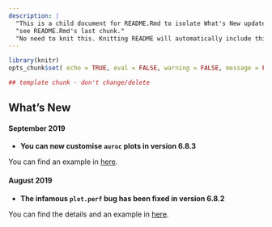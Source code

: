 ```yaml
---
description: |
  "This is a child document for README.Rmd to isolate What's New updates (last section of README)"
  "see README.Rmd's last chunk."
  "No need to knit this. Knitting README will automatically include this."
---
```


```r
library(knitr)
opts_chunk$set( echo = TRUE, eval = FALSE, warning = FALSE, message = FALSE)
```


```r
## template chunk - don't change/delete
```

## What's New

#### September 2019

  * **You can now customise `auroc` plots in version 6.8.3**

You can find an example in [here](https://github.com/mixOmicsTeam/mixOmics/issues/35).

####  August 2019

  * **The infamous `plot.perf` bug has been fixed in version 6.8.2**

You can find the details and an example in [here](https://github.com/mixOmicsTeam/mixOmics/issues/27).



